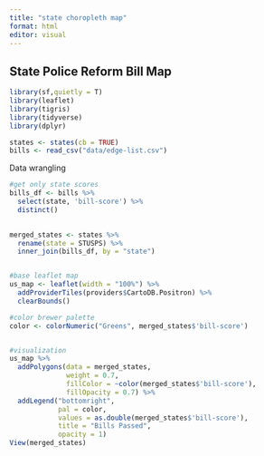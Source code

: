 ```yaml
---
title: "state choropleth map"
format: html
editor: visual
---
```


## State Police Reform Bill Map

```r
library(sf,quietly = T)
library(leaflet)
library(tigris)
library(tidyverse)
library(dplyr)

states <- states(cb = TRUE) 
bills <- read_csv("data/edge-list.csv")
```

Data wrangling
```r
#get only state scores
bills_df <- bills %>% 
  select(state, 'bill-score') %>% 
  distinct() 
  

merged_states <- states %>% 
  rename(state = STUSPS) %>% 
  inner_join(bills_df, by = "state") 


#base leaflet map
us_map <- leaflet(width = "100%") %>%
  addProviderTiles(providers$CartoDB.Positron) %>% 
  clearBounds()

#color brewer palette
color <- colorNumeric("Greens", merged_states$'bill-score')


#visualization
us_map %>% 
  addPolygons(data = merged_states,
              weight = 0.7,
              fillColor = ~color(merged_states$'bill-score'),
              fillOpacity = 0.7) %>% 
  addLegend("bottomright", 
            pal = color, 
            values = as.double(merged_states$'bill-score'),
            title = "Bills Passed", 
            opacity = 1)
View(merged_states)
```